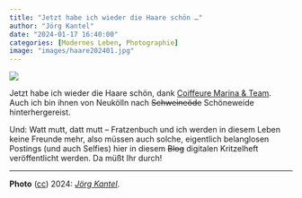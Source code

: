 ```yaml
---
title: "Jetzt habe ich wieder die Haare schön …"
author: "Jörg Kantel"
date: "2024-01-17 16:40:00"
categories: [Modernes Leben, Photographie]
image: "images/haare202401.jpg"
---
```


[![](images/haare202401-b.jpg)](https://www.flickr.com/photos/schockwellenreiter/53468953322/)


Jetzt habe ich wieder die Haare schön, dank [Coiffeure Marina & Team](https://coiffeure-marina-team.business.site/). Auch ich bin ihnen von Neukölln nach ~~Schweineöde~~ Schöneweide hinterhergereist.

Und: Watt mutt, datt mutt -- Fratzenbuch und ich werden in diesem Leben keine Freunde mehr, also müssen auch solche, eigentlich belanglosen Postings (und auch Selfies) hier in diesem ~~Blog~~ digitalen Kritzelheft veröffentlicht werden. Da müßt Ihr durch!

---

**Photo** ([cc](http://creativecommons.org/licenses/by-nc-nd/2.0/)) 2024: *[Jörg Kantel](http://cognitiones.kantel-chaos-team.de/cv.html)*.